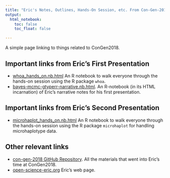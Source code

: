 ```yaml
---
title: "Eric's Notes, Outlines, Hands-On Session, etc. From Con-Gen-2018"
output: 
  html_notebook:
    toc: false
    toc_float: false

---
```


A simple page linking to things related to ConGen2018.

## Important links from Eric's First Presentation

- [whoa_hands_on.nb.html](whoa_hands_on.nb.html) An R notebook to walk 
everyone through the
hands-on session using the R package `whoa`.
- [bayes-mcmc-gtyperr-narrative.nb.html](bayes-mcmc-gtyperr-narrative.nb.html). An R-notebook (in its
HTML incarnation) of Eric's narrative notes for his first presentation.



## Important links from Eric's Second Presentation

- [microhaplot_hands_on.nb.html](microhaplot_hands_on.nb.html) An R
notebook to walk everyone through the hands-on session using the 
R package `microhaplot` for handling microhaplotype data.

## Other relevant links
- [con-gen-2018 GitHub Repository](https://github.com/eriqande/con-gen-2018).  All the materials
that went into Eric's time at ConGen2018.
- [open-science-eric.org](http://open-science-eric.org/) Eric's web page.
